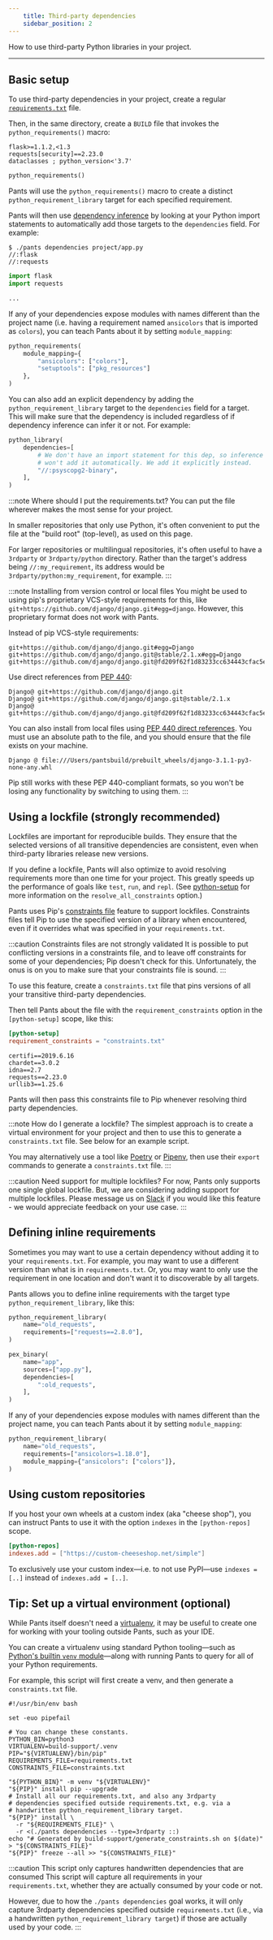 ```yaml
---
    title: Third-party dependencies
    sidebar_position: 2
---
```


How to use third-party Python libraries in your project.

---

## Basic setup

To use third-party dependencies in your project, create a regular [`requirements.txt`](https://pip.pypa.io/en/stable/user_guide/#requirements-files) file.

Then, in the same directory, create a `BUILD` file that invokes the `python_requirements()` macro:

```text tab={"label":"requirements.txt"}
flask>=1.1.2,<1.3
requests[security]==2.23.0
dataclasses ; python_version<'3.7'
```

```python tab={"label":"BUILD"}
python_requirements()
```

Pants will use the `python_requirements()` macro to create a distinct `python_requirement_library` target for each specified requirement.

Pants will then use [dependency inference](../../using-pants/concepts/targets-and-build-files.mdx) by looking at your Python import statements to automatically add those targets to the `dependencies` field. For example:

```shell tab={"label":"shell"}
$ ./pants dependencies project/app.py
//:flask
//:requests
```

```python tab={"label":"project/app.py"}
import flask
import requests

...
```

If any of your dependencies expose modules with names different than the project name (i.e. having a requirement named `ansicolors` that is imported as `colors`), you can teach Pants about it by setting `module_mapping`:

```python title="BUILD"
python_requirements(
    module_mapping={
        "ansicolors": ["colors"],
        "setuptools": ["pkg_resources"]
    },
)
```

You can also add an explicit dependency by adding the `python_requirement_library` target to the `dependencies` field for a target. This will make sure that the dependency is included regardless of if dependency inference can infer it or not. For example:

```python title="project/BUILD"
python_library(
    dependencies=[
        # We don't have an import statement for this dep, so inference
        # won't add it automatically. We add it explicitly instead.
        "//:psyscopg2-binary",
    ],
)
```

:::note Where should I put the requirements.txt?
You can put the file wherever makes the most sense for your project.

In smaller repositories that only use Python, it's often convenient to put the file at the "build root" (top-level), as used on this page.

For larger repositories or multilingual repositories, it's often useful to have a `3rdparty` or `3rdparty/python` directory. Rather than the target's address being `//:my_requirement`, its address would be `3rdparty/python:my_requirement`, for example.
:::

:::note Installing from version control or local files
You might be used to using pip's proprietary VCS-style requirements for this, like `git+https://github.com/django/django.git#egg=django`. However, this proprietary format does not work with Pants.

Instead of pip VCS-style requirements:

```
git+https://github.com/django/django.git#egg=Django
git+https://github.com/django/django.git@stable/2.1.x#egg=Django
git+https://github.com/django/django.git@fd209f62f1d83233cc634443cfac5ee4328d98b8#egg=Django
```

Use direct references from [PEP 440](https://www.python.org/dev/peps/pep-0440/#direct-references):

```
Django@ git+https://github.com/django/django.git
Django@ git+https://github.com/django/django.git@stable/2.1.x
Django@ git+https://github.com/django/django.git@fd209f62f1d83233cc634443cfac5ee4328d98b8
```

You can also install from local files using [PEP 440 direct references](https://www.python.org/dev/peps/pep-0440/#direct-references). You must use an absolute path to the file, and you should ensure that the file exists on your machine.

```
Django @ file:///Users/pantsbuild/prebuilt_wheels/django-3.1.1-py3-none-any.whl
```

Pip still works with these PEP 440-compliant formats, so you won't be losing any functionality by switching to using them.
:::

## Using a lockfile (strongly recommended)

Lockfiles are important for reproducible builds. They ensure that the selected versions of all transitive dependencies are consistent, even when third-party libraries release new versions.

If you define a lockfile, Pants will also optimize to avoid resolving requirements more than one time for your project. This greatly speeds up the performance of goals like `test`, `run`, and `repl`. (See [python-setup](../../../reference/subsystems/python-setup.mdx) for more information on the `resolve_all_constraints` option.)

Pants uses Pip's [constraints file](https://pip.pypa.io/en/stable/user_guide/#constraints-files) feature to support lockfiles. Constraints files tell Pip to use the specified version of a library when encountered, even if it overrides what was specified in your `requirements.txt`.

:::caution Constraints files are not strongly validated
It is possible to put conflicting versions in a constraints file, and to leave off constraints for some of your dependencies; Pip doesn't check for this. Unfortunately, the onus is on you to make sure that your constraints file is sound.
:::

To use this feature, create a `constraints.txt` file that pins versions of all your transitive third-party dependencies.

Then tell Pants about the file with the `requirement_constraints` option in the `[python-setup]` scope, like this:

```toml tab={"label":"pants.toml"}
[python-setup]
requirement_constraints = "constraints.txt"
```

```text tab={"label":"constraints.txt"}
certifi==2019.6.16
chardet==3.0.2
idna==2.7
requests==2.23.0
urllib3==1.25.6
```

Pants will then pass this constraints file to Pip whenever resolving third party dependencies.

:::note How do I generate a lockfile?
The simplest approach is to create a virtual environment for your project and then to use this to generate a `constraints.txt` file. See below for an example script.

You may alternatively use a tool like [Poetry](https://python-poetry.org) or [Pipenv](https://pipenv.pypa.io/en/latest/), then use their `export` commands to generate a `constraints.txt` file.
:::

:::caution Need support for multiple lockfiles?
For now, Pants only supports one single global lockfile. But, we are considering adding support for multiple lockfiles. Please message us on [Slack](/community/members) if you would like this feature - we would appreciate feedback on your use case.
:::

## Defining inline requirements

Sometimes you may want to use a certain dependency without adding it to your `requirements.txt`. For example, you may want to use a different version than what is in `requirements.txt`. Or, you may want to only use the requirement in one location and don't want it to discoverable by all targets.

Pants allows you to define inline requirements with the target type `python_requirement_library`, like this:

```python title="project/BUILD"
python_requirement_library(
    name="old_requests",
    requirements=["requests==2.8.0"],
)

pex_binary(
    name="app",
    sources=["app.py"],
    dependencies=[
        ":old_requests",
    ],
)
```

If any of your dependencies expose modules with names different than the project name, you can teach Pants about it by setting `module_mapping`:

```python title="project/BUILD"
python_requirement_library(
    name="old_requests",
    requirements=["ansicolors=1.18.0"],
    module_mapping={"ansicolors": ["colors"]},
)
```

## Using custom repositories

If you host your own wheels at a custom index (aka "cheese shop"), you can instruct Pants to use it with the option `indexes` in the `[python-repos]` scope.

```toml title="pants.toml"
[python-repos]
indexes.add = ["https://custom-cheeseshop.net/simple"]
```

To exclusively use your custom index—i.e. to not use PyPI—use `indexes = [..]` instead of `indexes.add = [..]`.

## Tip: Set up a virtual environment (optional)

While Pants itself doesn't need a [virtualenv](https://docs.python.org/3/library/venv.html), it may be useful to create one for working with your tooling outside Pants, such as your IDE.

You can create a virtualenv using standard Python tooling—such as [Python's builtin `venv` module](https://docs.python.org/3/library/venv.html)—along with running Pants to query for all of your Python requirements.

For example, this script will first create a venv, and then generate a `constraints.txt` file.

```shell title="build-support/generate_constraints.sh"
#!/usr/bin/env bash

set -euo pipefail

# You can change these constants.
PYTHON_BIN=python3
VIRTUALENV=build-support/.venv
PIP="${VIRTUALENV}/bin/pip"
REQUIREMENTS_FILE=requirements.txt
CONSTRAINTS_FILE=constraints.txt

"${PYTHON_BIN}" -m venv "${VIRTUALENV}"
"${PIP}" install pip --upgrade
# Install all our requirements.txt, and also any 3rdparty
# dependencies specified outside requirements.txt, e.g. via a
# handwritten python_requirement_library target.
"${PIP}" install \
  -r "${REQUIREMENTS_FILE}" \
  -r <(./pants dependencies --type=3rdparty ::)
echo "# Generated by build-support/generate_constraints.sh on $(date)" > "${CONSTRAINTS_FILE}"
"${PIP}" freeze --all >> "${CONSTRAINTS_FILE}"
```

:::caution This script only captures handwritten dependencies that are consumed
This script will capture all requirements in your `requirements.txt`, whether they are actually consumed by your code or not.

However, due to how the `./pants dependencies` goal works, it will only capture 3rdparty dependencies specified outside `requirements.txt` (i.e., via a handwritten `python_requirement_library target`) if those are actually used by your code.
:::
